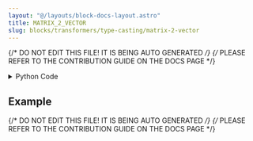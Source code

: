 ```yaml
---
layout: "@/layouts/block-docs-layout.astro"
title: MATRIX_2_VECTOR
slug: blocks/transformers/type-casting/matrix-2-vector
---
```


{/* DO NOT EDIT THIS FILE! IT IS BEING AUTO GENERATED */}
{/* PLEASE REFER TO THE CONTRIBUTION GUIDE ON THE DOCS PAGE */}


<PythonDocsDisplay docstring={docstring} />

<details>
<summary>Python Code</summary>

```python
from flojoy import flojoy, Vector, Matrix


@flojoy
def MATRIX_2_VECTOR(default: Matrix) -> Vector:
    """The MATRIX_2_VECTOR node takes a matrix and flatten it into vector type data.

    Inputs
    ------
    default: Matrix
        The input matrix that will be transformed into vector data type.

    Returns
    -------
    Vector
        Vector that is flatten from input matrix.
    """
    rVector = default.m.flatten()

    return Vector(v=rVector)

```

[Find this Flojoy Block on GitHub](https://github.com/flojoy-ai/blocks/blob/main/blocks/TRANSFORMERS/TYPE_CASTING/MATRIX_2_VECTOR/MATRIX_2_VECTOR.py)

</details>

## Example


<GetHelpWidget />


<AppDisplay app={app} blockName="MATRIX_2_VECTOR" client:visible />


<Example />

{/* DO NOT EDIT THIS FILE! IT IS BEING AUTO GENERATED */}
{/* PLEASE REFER TO THE CONTRIBUTION GUIDE ON THE DOCS PAGE */}
